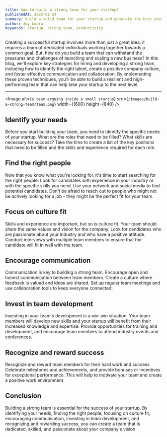 ```yaml
---
title: how to build a strong team for your startup?
publishedAt: 2023-01-24
summary: build a solid team for your startup and generate the best possible output
author: Joy Lodra
keywords: startup, strong team, productivity
---
```


Creating a successful startup involves more than just a great idea; it requires a team of dedicated individuals
working together towards a common goal. But, how do you build a team that can withstand the pressures and challenges
of launching and scaling a new business? In this blog, we'll explore key strategies for hiring and developing a strong team,
including how to identify the right talent, create a positive company culture, and foster effective communication and collaboration.
By implementing these proven techniques, you'll be able to build a resilient and high-performing team that can help take your startup
to the next level.

---

<Image
  alt={`a team arguing inside a small startup`}
  src={`/images/build-a-strong-team/team.png`}
  width={1600}
  height={840}
/>

## Identify your needs

Before you start building your team, you need to identify the specific needs of your startup. What are the
roles that need to be filled? What skills are necessary for success? Take the time to create a list of the key
positions that need to be filled and the skills and experience required for each role.

## Find the right people

Now that you know what you're looking for, it's time to start searching for the right people. Look for candidates
with experience in your industry or with the specific skills you need. Use your network and social media to find
potential candidates. Don't be afraid to reach out to people who might not be actively looking for a job - they might
be the perfect fit for your team.

## Focus on culture fit

Skills and experience are important, but so is culture fit. Your team should share the same values and vision for
the company. Look for candidates who are passionate about your industry and who have a positive attitude. Conduct
interviews with multiple team members to ensure that the candidate will fit in well with the team.

## Encourage communication

Communication is key to building a strong team. Encourage open and honest communication between team members.
Create a culture where feedback is valued and ideas are shared. Set up regular team meetings and use collaboration
tools to keep everyone connected.

## Invest in team development

Investing in your team's development is a win-win situation. Your team members will develop new skills and your startup
will benefit from their increased knowledge and expertise. Provide opportunities for training and development, and
encourage team members to attend industry events and conferences.

## Recognize and reward success

Recognize and reward team members for their hard work and success. Celebrate milestones and achievements, and provide bonuses
or incentives for exceptional performance. This will help to motivate your team and create a positive work environment.

## Conclusion

Building a strong team is essential for the success of your startup. By identifying your needs, finding the right people,
focusing on culture fit, encouraging communication, investing in team development, and recognizing and rewarding success,
you can create a team that is dedicated, skilled, and passionate about your company's vision.
